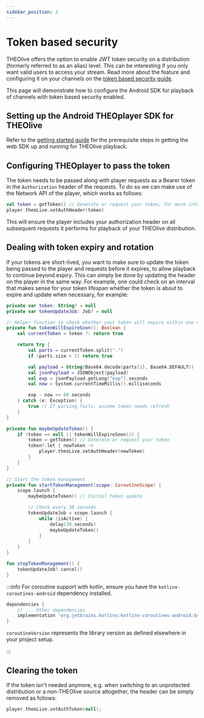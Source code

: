 ```yaml
---
sidebar_position: 2
---
```


# Token based security

THEOlive offers the option to enable JWT token security on a distribution (formerly referred to as an alias) level. This can be interesting if you only want valid users to access your stream. Read more about the feature and configuring it on your channels on the [token based security guide](/theolive/platform/security/token-based-security).

This page will demonstrate how to configure the Android SDK for playback of channels with token based security enabled.

## Setting up the Android THEOplayer SDK for THEOlive

Refer to the [getting started guide](../getting-started) for the prerequisite steps in getting the web SDK up and running for THEOlive playback.

## Configuring THEOplayer to pass the token

The token needs to be passed along with player requests as a Bearer token in the `Authorization` header of the requests. To do so we can make use of the Network API of the player, which works as follows:

```kotlin
val token = getToken() // Generate or request your token, for more information check the token based security guide linked above.
player.theoLive.setAuthHeader(token)
```

This will ensure the player includes your authorization header on all subsequent requests it performs for playback of your THEOlive distribution.

## Dealing with token expiry and rotation

If your tokens are short-lived, you want to make sure to update the token being passed to the player and requests before it expires, to allow playback to continue beyond expiry. This can simply be done by updating the header on the player in the same way. For example, one could check on an interval that makes sense for your token lifespan whether the token is about to expire and update when necessary, for example:

```kotlin
private var token: String? = null
private var tokenUpdateJob: Job? = null

// Helper function to check whether your token will expire within one minute from now
private fun tokenWillExpireSoon(): Boolean {
    val currentToken = token ?: return true

    return try {
        val parts = currentToken.split(".")
        if (parts.size < 2) return true

        val payload = String(Base64.decode(parts[1], Base64.DEFAULT))
        val jsonPayload = JSONObject(payload)
        val exp = jsonPayload.getLong("exp").seconds
        val now = System.currentTimeMillis().milliseconds

        exp - now <= 60.seconds
    } catch (e: Exception) {
        true // If parsing fails, assume token needs refresh
    }
}

private fun maybeUpdateToken() {
    if (token == null || tokenWillExpireSoon()) {
        token = getToken() // Generate or request your token
        token?.let { newToken ->
            player.theoLive.setAuthHeader(newToken)
        }
    }
}

// Start the token management
private fun startTokenManagement(scope: CoroutineScope) {
    scope.launch {
        maybeUpdateToken() // Initial token update

        // Check every 30 seconds
        tokenUpdateJob = scope.launch {
            while (isActive) {
                delay(30.seconds)
                maybeUpdateToken()
            }
        }
    }
}

fun stopTokenManagement() {
    tokenUpdateJob?.cancel()
}
```

:::info
For coroutine support with kotlin, ensure you have the `kotlinx-coroutines-android` dependency installed.

```groovy
dependencies {
    // ... Other dependencies
    implementation 'org.jetbrains.kotlinx:kotlinx-coroutines-android:$coroutineVersion'
}
```

`coroutineVersion` represents the library version as defined elsewhere in your project setup.

:::

## Clearing the token

If the token isn't needed anymore, e.g. when switching to an unprotected distribution or a non-THEOlive source altogether, the header can be simply removed as follows:

```kotlin
player.theoLive.setAuthToken(null);
```
